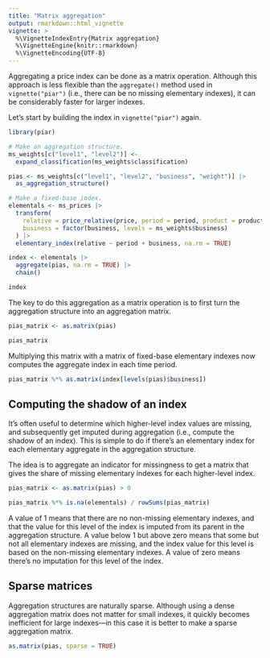 ```yaml
---
title: "Matrix aggregation"
output: rmarkdown::html_vignette
vignette: >
  %\VignetteIndexEntry{Matrix aggregation}
  %\VignetteEngine{knitr::rmarkdown}
  %\VignetteEncoding{UTF-8}
---
```


Aggregating a price index can be done as a matrix operation. Although
this approach is less flexible than the `aggregate()` method used in
`vignette("piar")` (i.e., there can be no missing elementary indexes), it
can be considerably faster for larger indexes.

Let's start by building the index in `vignette("piar")` again.

```r
library(piar)

# Make an aggregation structure.
ms_weights[c("level1", "level2")] <-
  expand_classification(ms_weights$classification)

pias <- ms_weights[c("level1", "level2", "business", "weight")] |>
  as_aggregation_structure()

# Make a fixed-base index.
elementals <- ms_prices |>
  transform(
    relative = price_relative(price, period = period, product = product),
    business = factor(business, levels = ms_weights$business)
  ) |>
  elementary_index(relative ~ period + business, na.rm = TRUE)

index <- elementals |>
  aggregate(pias, na.rm = TRUE) |>
  chain()

index
```

The key to do this aggregation as a matrix operation is to first turn
the aggregation structure into an aggregation matrix.

```r
pias_matrix <- as.matrix(pias)

pias_matrix
```

Multiplying this matrix with a matrix of fixed-base elementary indexes
now computes the aggregate index in each time period.

```r
pias_matrix %*% as.matrix(index[levels(pias)$business])
```

## Computing the shadow of an index

It's often useful to determine which higher-level index values are
missing, and subsequently get imputed during aggregation (i.e., compute
the shadow of an index). This is simple to do if there's an elementary
index for each elementary aggregate in the aggregation structure.

The idea is to aggregate an indicator for missingness to get a matrix
that gives the share of missing elementary indexes for each higher-level
index.

```r
pias_matrix <- as.matrix(pias) > 0

pias_matrix %*% is.na(elementals) / rowSums(pias_matrix)
```

A value of 1 means that there are no non-missing elementary indexes, and
that the value for this level of the index is imputed from its parent in
the aggregation structure. A value below 1 but above zero means that
some but not all elementary indexes are missing, and the index value for
this level is based on the non-missing elementary indexes. A value of
zero means there's no imputation for this level of the index.

## Sparse matrices

Aggregation structures are naturally sparse. Although using a dense
aggregation matrix does not matter for small indexes, it quickly becomes
inefficient for large indexes---in this case it is better to make a
sparse aggregation matrix.

```r
as.matrix(pias, sparse = TRUE)
```
